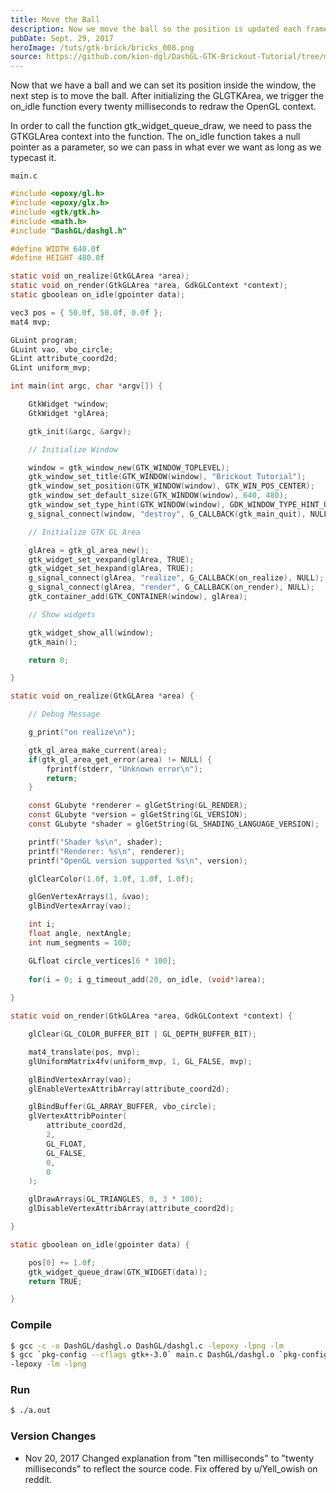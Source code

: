 ```yaml
---
title: Move the Ball
description: Now we move the ball so the position is updated each frame in order to move
pubDate: Sept. 29, 2017
heroImage: /tuts/gtk-brick/bricks_008.png
source: https://github.com/kion-dgl/DashGL-GTK-Brickout-Tutorial/tree/master/08_Move_a_Ball
---
```



Now that we have a ball and we can set its position inside the window, the next step is to move the ball. After initializing the GLGTKArea, we trigger the on_idle function every twenty milliseconds to redraw the OpenGL context. 

In order to call the function gtk_widget_queue_draw, we need to pass the GTKGLArea context into the function. The on_idle function takes a null pointer as a parameter, so we can pass in what ever we want as long as we typecast it. 

`main.c` 

```c
#include <epoxy/gl.h>
#include <epoxy/glx.h>
#include <gtk/gtk.h>
#include <math.h>
#include "DashGL/dashgl.h"

#define WIDTH 640.0f
#define HEIGHT 480.0f

static void on_realize(GtkGLArea *area);
static void on_render(GtkGLArea *area, GdkGLContext *context);
static gboolean on_idle(gpointer data);

vec3 pos = { 50.0f, 50.0f, 0.0f };
mat4 mvp;

GLuint program;
GLuint vao, vbo_circle;
GLint attribute_coord2d;
GLint uniform_mvp;

int main(int argc, char *argv[]) {

	GtkWidget *window;
	GtkWidget *glArea;

	gtk_init(&argc, &argv);

	// Initialize Window

	window = gtk_window_new(GTK_WINDOW_TOPLEVEL);
	gtk_window_set_title(GTK_WINDOW(window), "Brickout Tutorial");
	gtk_window_set_position(GTK_WINDOW(window), GTK_WIN_POS_CENTER);
	gtk_window_set_default_size(GTK_WINDOW(window), 640, 480);
	gtk_window_set_type_hint(GTK_WINDOW(window), GDK_WINDOW_TYPE_HINT_UTILITY);
	g_signal_connect(window, "destroy", G_CALLBACK(gtk_main_quit), NULL);

	// Initialize GTK GL Area

	glArea = gtk_gl_area_new();
	gtk_widget_set_vexpand(glArea, TRUE);
	gtk_widget_set_hexpand(glArea, TRUE);
	g_signal_connect(glArea, "realize", G_CALLBACK(on_realize), NULL);
	g_signal_connect(glArea, "render", G_CALLBACK(on_render), NULL);
	gtk_container_add(GTK_CONTAINER(window), glArea);

	// Show widgets

	gtk_widget_show_all(window);
	gtk_main();

	return 0;

}

static void on_realize(GtkGLArea *area) {

	// Debug Message

	g_print("on realize\n");

	gtk_gl_area_make_current(area);
	if(gtk_gl_area_get_error(area) != NULL) {
		fprintf(stderr, "Unknown error\n");
		return;
	}

	const GLubyte *renderer = glGetString(GL_RENDER);
	const GLubyte *version = glGetString(GL_VERSION);
	const GLubyte *shader = glGetString(GL_SHADING_LANGUAGE_VERSION);

	printf("Shader %s\n", shader);
	printf("Renderer: %s\n", renderer);
	printf("OpenGL version supported %s\n", version);

	glClearColor(1.0f, 1.0f, 1.0f, 1.0f);

	glGenVertexArrays(1, &vao);
	glBindVertexArray(vao);

	int i;
	float angle, nextAngle;
	int num_segments = 100;

	GLfloat circle_vertices[6 * 100];
	
	for(i = 0; i g_timeout_add(20, on_idle, (void*)area);
	
}

static void on_render(GtkGLArea *area, GdkGLContext *context) {

	glClear(GL_COLOR_BUFFER_BIT | GL_DEPTH_BUFFER_BIT);

	mat4_translate(pos, mvp);
	glUniformMatrix4fv(uniform_mvp, 1, GL_FALSE, mvp);

	glBindVertexArray(vao);
	glEnableVertexAttribArray(attribute_coord2d);

	glBindBuffer(GL_ARRAY_BUFFER, vbo_circle);
	glVertexAttribPointer(
		attribute_coord2d,
		2,
		GL_FLOAT,
		GL_FALSE,
		0,
		0
	);

	glDrawArrays(GL_TRIANGLES, 0, 3 * 100);
	glDisableVertexAttribArray(attribute_coord2d);

}

static gboolean on_idle(gpointer data) {

	pos[0] += 1.0f;
	gtk_widget_queue_draw(GTK_WIDGET(data));
	return TRUE;

}
```

### Compile

```bash
$ gcc -c -o DashGL/dashgl.o DashGL/dashgl.c -lepoxy -lpng -lm
$ gcc `pkg-config --cflags gtk+-3.0` main.c DashGL/dashgl.o `pkg-config --libs gtk+-3.0` \
-lepoxy -lm -lpng
```

### Run

```bash
$ ./a.out
```

### Version Changes

- Nov 20, 2017 Changed explanation from "ten milliseconds" to "twenty milliseconds" to reflect the source code. Fix offered by u/Yell_owish on reddit.
